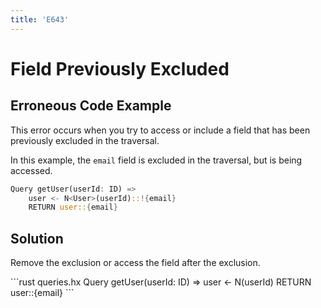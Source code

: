 ```yaml
---
title: 'E643'
---
```


# Field Previously Excluded

## Erroneous Code Example

This error occurs when you try to access or include a field that has been previously excluded in the traversal.

In this example, the `email` field is excluded in the traversal, but is being accessed.

<CodeGroup>

```rust queries.hx
Query getUser(userId: ID) =>
    user <- N<User>(userId)::!{email}
    RETURN user::{email}
```

## Solution

Remove the exclusion or access the field after the exclusion.

<CodeGroup>
```rust queries.hx
Query getUser(userId: ID) =>
    user <- N<User>(userId)
    RETURN user::{email}
```
</CodeGroup>